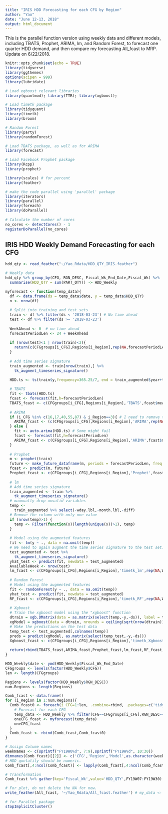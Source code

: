 ```yaml
---
title: "IRIS HDD Forecasting for each CFG by Region"
author: "Yao"
date: "June 12-13, 2018"
output: html_document
---
```


This is the parallel function version using weekly data and different models, including TBATS, Prophet, ARIMA, lm, and Random Forest, to forecast one quarter HDD demand, and then compare my forecasting All_fcast to MRP.
Update on 6/22/2018.

```r
knitr::opts_chunk$set(echo = TRUE)
library(tidyverse)
library(ggthemes)
options(scipen = 999)
library(lubridate)

# Load egboost relevant libraries
library(quantmod); library(TTR); library(xgboost);

# Load timetk package
library(tidyquant)
library(timetk)
library(broom)

# Random Forest
library(party)
library(randomForest)

# Load TBATS package, as well as for ARIMA
library(forecast)

# Load Facebook Prophet package
library(Rcpp)
library(prophet)

library(scales) # for percent
library(feather)

# make the code parallel using 'parallel' package
library(iterators)
library(parallel)
library(foreach)
library(doParallel)
 
# Calculate the number of cores
no_cores <- detectCores() - 1
registerDoParallel(no_cores)
```

## IRIS HDD Weekly Demand Forecasting for each CFG

```r
hdd_qty <- read_feather("~/Yao_Rdata/HDD_QTY_IRIS.feather")

# Weekly data
hdd_qty %>% group_by(CFG, RGN_DESC, Fiscal_Wk_End_Date,Fiscal_Wk) %>%
  summarise(HDD_QTY = sum(PART_QTY)) -> HDD_Weekly
```

```r
myforecast <- function(temp_data){
  df <- data.frame(ds = temp_data$date, y = temp_data$HDD_QTY)
  n <- nrow(df)
  
  # Split into training and test sets
  train <- df %>% filter(ds < '2018-03-23') # No time ahead
  test <- df %>% filter(ds >= '2018-03-23')
  
  WeekAhead <- 0  # no time ahead
  forecastPeriodLen <- 24 + WeekAhead
  
  if (nrow(test)<1 | nrow(train)<2){
    return(c(CFGgroups[i_CFG],Regions[i_Region],rep(NA,forecastPeriodLen+1)))
  }
  
  # Add time series signature
  train_augmented <- train[nrow(train),] %>%
    tk_augment_timeseries_signature()

  HDD.ts <- ts(train$y,frequency=365.25/7, end = train_augmented$year+train_augmented$yday/365.25)
  
  # TBATS
  fit <- tbats(HDD.ts)
  fcast <- forecast(fit,h=forecastPeriodLen)
  TBATS_fcast <- c(CFGgroups[i_CFG],Regions[i_Region],'TBATS',fcast$mean)
  
  # ARIMA
  if (i_CFG %in% c(16,17,40,55,87) & i_Region==3){ # I need to remove the unusual observations and stabilize the variance before using ARIMA
    ARIMA_fcast <- (c(CFGgroups[i_CFG],Regions[i_Region],'ARIMA',rep(NA,forecastPeriodLen)))
  } else {
    fit <- auto.arima(HDD.ts) # Some might fail
    fcast <- forecast(fit,h=forecastPeriodLen)
    ARIMA_fcast <- c(CFGgroups[i_CFG],Regions[i_Region],'ARIMA',fcast$mean)
  }
  
  # Prophet
  m <- prophet(train)
  future <- make_future_dataframe(m, periods = forecastPeriodLen, freq = 'week',include_history = FALSE)
  fcast <- predict(m, future)
  Prophet_fcast <- c(CFGgroups[i_CFG],Regions[i_Region],'Prophet',fcast$yhat)
  
  # lm
  # Add time series signature
  train_augmented <- train %>%
    tk_augment_timeseries_signature()
  # maunually drop unvalid variables
  temp <-
    train_augmented %>% select(-wday.lbl,-month.lbl,-diff)
  # Remove the column with only one value
  if (nrow(temp)>1) {
    temp <- Filter(function(x)(length(unique(x))>1), temp)
  }
  
  # Model using the augmented features
  fit <- lm(y ~ ., data = na.omit(temp))
  # We need to again augment the time series signature to the test set.
  test_augmented <- test %>%
    tk_augment_timeseries_signature()
  yhat_test <- predict(fit, newdata = test_augmented)
  AvailableWeek <- nrow(test)
  lm_fcast <- c(CFGgroups[i_CFG],Regions[i_Region],'timetk_lm',rep(NA,WeekAhead),yhat_test,rep(NA,forecastPeriodLen-WeekAhead-AvailableWeek))
  
  # Random Forest
  # Model using the augmented features
  fit <- randomForest(y ~ ., data = na.omit(temp))
  yhat_test <- predict(fit, newdata = test_augmented)
  RF_fcast <- c(CFGgroups[i_CFG],Regions[i_Region],'timetk_RF',rep(NA,WeekAhead),yhat_test,rep(NA,forecastPeriodLen-WeekAhead-AvailableWeek))
  
  # Xgboost
  # Train the xgboost model using the "xgboost" function
  dtrain = xgb.DMatrix(data = as.matrix(select(temp,-y,-ds)), label = temp$y)
  xgModel = xgboost(data = dtrain, nrounds = ceiling(sqrt(nrow(dtrain)))) # sqrt(nrow(dtrain)), I guess
  # Make the predictions on the test data
  temp_test <- test_augmented[,colnames(temp)]
  preds = predict(xgModel, as.matrix(select(temp_test,-y,-ds)))
  Xgboost_fcast <- c(CFGgroups[i_CFG],Regions[i_Region],'timetk_Xgboost',rep(NA,WeekAhead),preds,rep(NA,forecastPeriodLen-WeekAhead-AvailableWeek))
  
  return(rbind(TBATS_fcast,ARIMA_fcast,Prophet_fcast,lm_fcast,RF_fcast,Xgboost_fcast))
}
```


```r
HDD_Weekly$date <- ymd(HDD_Weekly$Fiscal_Wk_End_Date)
CFGgroups <- levels(factor(HDD_Weekly$CFG))
len <- length(CFGgroups)

Regions <- levels(factor(HDD_Weekly$RGN_DESC))
num.Regions <- length(Regions)

Comb_fcast <- data.frame()
for (i_Region in 1:num.Regions){
  Comb_fcast0 <- foreach(i_CFG=1:len, .combine=rbind, .packages=c('tidyverse','forecast','Rcpp','ggthemes','lubridate','tidyquant','timetk','prophet','randomForest','party','quantmod','TTR','xgboost')) %dopar% {
    # Forecast for each CFG
    temp_data <- HDD_Weekly %>% filter(CFG==CFGgroups[i_CFG],RGN_DESC==Regions[i_Region])
    oneCFG_fcast <- myforecast(temp_data)
    oneCFG_fcast
  }
  Comb_fcast <- rbind(Comb_fcast,Comb_fcast0)
}

# Assign Colume names
weekNames <- c(sprintf("FY19W0%d", 7:9),sprintf("FY19W%d", 10:30))
dimnames(Comb_fcast)[[2]] <- c('CFG','Region','Model',as.character(weekNames))
# HDD quntatity should be numeric.
Comb_fcast[,4:ncol(Comb_fcast)] <- lapply(Comb_fcast[,4:ncol(Comb_fcast)], function(x) as.numeric(as.character(x)))

# Transformation
Comb_fcast %>% gather(key='Fiscal_Wk',value='HDD_QTY',FY19W07:FY19W30) -> All_fcast

# For plot, do not delete the NA for now.
write_feather(All_fcast, '~/Yao_Rdata/All_fcast.feather') # my_data <- readRDS(file)
```

```r
# for Parallel package
stopImplicitCluster()
```
